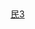{{rint/taipei|sb}}&nbsp;[[民生汐止線|{{Color|#888|汐止東湖線}}]]<noinclude>[[Category:台北捷運線路名|民3]]</noinclude>